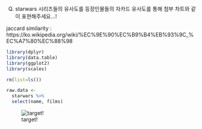 Q) starwars 시리즈들의 유사도를 등장인물들의 자카드 유사도를 통해 첨부 차트와 같이 표현해주세요...!

jaccard similarity : https://ko.wikipedia.org/wiki/%EC%9E%90%EC%B9%B4%EB%93%9C_%EC%A7%80%EC%88%98

```r
library(dplyr)
library(data.table)
library(ggplot2)
library(scales)

rm(list=ls())

raw.data <- 
  starwars %>% 
  select(name, films)
```

![target!](movie_similarity_result.PNG)
